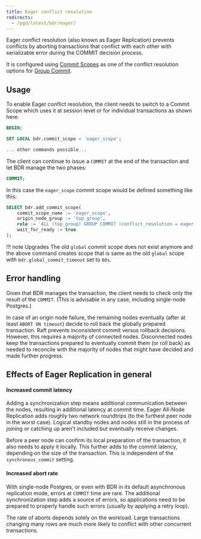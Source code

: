 ```yaml
---
title: Eager conflict resolution
redirects:
  - /pgd/latest/bdr/eager/
---
```


Eager conflict resolution (also known as Eager Replication) prevents conflicts by aborting transactions that conflict with each other with serializable error during the COMMIT decision process.

It is configured using [Commit Scopes](../durability/commit-scopes) as one of the conflict resolution options for [Group Commit](../durability/group-commit).

## Usage

To enable Eager conflict resolution, the client needs to switch to a Commit Scope which uses it at session level or for individual transactions as shown here:

```sql
BEGIN;

SET LOCAL bdr.commit_scope = 'eager_scope';

... other commands possible...
```

The client can continue to issue a `COMMIT` at the end of the transaction and let BDR manage the two phases:

```sql
COMMIT;
```

In this case the `eager_scope` commit scope would be defined something like this:

```sql
SELECT bdr.add_commit_scope(
    commit_scope_name := 'eager_scope',
    origin_node_group := 'top_group',
    rule := 'ALL (top_group) GROUP COMMIT (conflict_resolution = eager, commit_decision = raft) ABORT ON (timeout = 60s)',
    wait_for_ready := true
);
```

!!! note Upgrades
    The old `global` commit scope does not exist anymore and the above command
    creates scope that is same as the old `global` scope with
    `bdr.global_commit_timeout` set to `60s`.

## Error handling

Given that BDR manages the transaction, the client needs to check only the result of the `COMMIT`. (This is advisable in any case, including single-node Postgres.)

In case of an origin node failure, the remaining nodes eventually (after at least `ABORT ON timeout`) decide to roll back the globally prepared transaction. Raft prevents inconsistent commit versus rollback decisions. However, this requires a majority of connected nodes. Disconnected nodes keep the transactions prepared to eventually commit them (or roll back) as needed to reconcile with the majority of nodes that might have decided and made further progress.

## Effects of Eager Replication in general

#### Increased commit latency

Adding a synchronization step means additional communication between the nodes, resulting in additional latency at commit time. Eager All-Node Replication adds roughly two network roundtrips (to the furthest peer node in the worst case). Logical standby nodes and nodes still in the process of joining or catching up aren't included but eventually receive changes.

Before a peer node can confirm its local preparation of the transaction, it also needs to apply it locally. This further adds to the commit latency, depending on the size of the transaction. This is independent of the `synchronous_commit` setting.

#### Increased abort rate

With single-node Postgres, or even with BDR in its default asynchronous replication mode, errors at `COMMIT` time are rare. The additional synchronization step adds a source of errors, so applications need to be prepared to properly handle such errors (usually by applying a retry loop).

The rate of aborts depends solely on the workload. Large transactions changing many rows are much more likely to conflict with other concurrent transactions.
